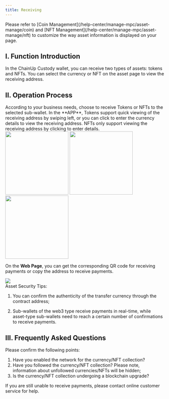 ```yaml
---
title: Receiving
---
```


<Tip> 
Please refer to [Coin Management](/help-center/manage-mpc/asset-manage/coin) and [NFT Management](/help-center/manage-mpc/asset-manage/nft) to customize the way asset information is displayed on your page.
</Tip>

## I. Function Introduction

In the ChainUp Custody wallet, you can receive two types of assets: tokens and NFTs. You can select the currency or NFT on the asset page to view the receiving address.

## II. Operation Process

<Steps>
<Step title="Select the Type of Asset to Receive">
According to your business needs, choose to receive Tokens or NFTs to the selected sub-wallet.
</Step>
<Step title="View Receiving Address">
In the **APP**, Tokens support quick viewing of the receiving address by swiping left, or you can click to enter the currency details to view the receiving address. NFTs only support viewing the receiving address by clicking to enter details.
<div className="w-full flex items-center justify-center">
    <CardGroup cols={3}>
    <img src="/images/user-guide/receive1cn.png" width="200"/>
   <img src="/images/user-guide/receive2cn.png" width="200"/>
   <img src="/images/user-guide/receive3cn.png" width="200"/>
    </CardGroup>
</div>


On the **Web Page**, you can get the corresponding QR code for receiving payments or copy the address to receive payments.
<div className="w-full flex items-center justify-center">
    <img src="/images/user-guide/receive4cn.png" />
</div>
</Step>
</Steps>

<Tip>
Asset Security Tips:

1. You can confirm the authenticity of the transfer currency through the contract address;

2. Sub-wallets of the web3 type receive payments in real-time, while asset-type sub-wallets need to reach a certain number of confirmations to receive payments.
</Tip>

## III. Frequently Asked Questions

<Accordion title="Why can't I initiate the receiving of a certain currency/NFT collection?">
Please confirm the following points:

1. Have you enabled the network for the currency/NFT collection?
2. Have you followed the currency/NFT collection? Please note, information about unfollowed currencies/NFTs will be hidden;
3. Is the currency/NFT collection undergoing a blockchain upgrade?

If you are still unable to receive payments, please contact online customer service for help.
</Accordion>
